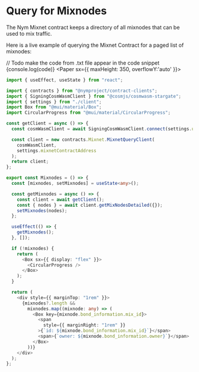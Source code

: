 # Query for Mixnodes


The Nym Mixnet contract keeps a directory of all mixnodes that can be used to mix traffic.

Here is a live example of querying the Mixnet Contract for a paged list of mixnodes:

<Mixnodes />

// Todo make the code from .txt file appear in the code snippet
{console.log(code)}
<Paper sx={{ maxHeight: 350, overflowY:'auto' }}>
```ts
import { useEffect, useState } from "react";

import { contracts } from "@nymproject/contract-clients";
import { SigningCosmWasmClient } from "@cosmjs/cosmwasm-stargate";
import { settings } from "./client";
import Box from "@mui/material/Box";
import CircularProgress from "@mui/material/CircularProgress";

const getClient = async () => {
  const cosmWasmClient = await SigningCosmWasmClient.connect(settings.url);

  const client = new contracts.Mixnet.MixnetQueryClient(
    cosmWasmClient,
    settings.mixnetContractAddress
  );
  return client;
};

export const Mixnodes = () => {
  const [mixnodes, setMixnodes] = useState<any>();

  const getMixnodes = async () => {
    const client = await getClient();
    const { nodes } = await client.getMixNodesDetailed({});
    setMixnodes(nodes);
  };

  useEffect(() => {
    getMixnodes();
  }, []);

  if (!mixnodes) {
    return (
      <Box sx={{ display: "flex" }}>
        <CircularProgress />
      </Box>
    );
  }

  return (
    <div style={{ marginTop: "1rem" }}>
      {mixnodes?.length &&
        mixnodes.map((mixnode: any) => (
          <Box key={mixnode.bond_information.mix_id}>
            <span
              style={{ marginRight: "1rem" }}
            >{`id: ${mixnode.bond_information.mix_id}`}</span>
            <span>{`owner: ${mixnode.bond_information.owner}`}</span>
          </Box>
        ))}
    </div>
  );
};

```
</Paper>


